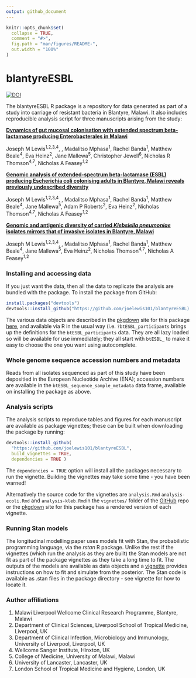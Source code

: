 ```yaml
---
output: github_document
---
```


<!-- README.md is generated from README.Rmd. Please edit that file -->

```r
knitr::opts_chunk$set(
  collapse = TRUE,
  comment = "#>",
  fig.path = "man/figures/README-",
  out.width = "100%"
)
```

# blantyreESBL

[![DOI](https://zenodo.org/badge/325831306.svg)](https://zenodo.org/badge/latestdoi/325831306)

<!-- badges: start -->
<!-- badges: end -->

The blantyreESBL R package is a repository for data generated as part of a study into carriage of resistant bacteria in Blantyre, Malawi. It also includes reproducible analysis script for three manuscripts arising from the study:
  
[**Dynamics of gut mucosal colonisation with extended spectrum beta-lactamase producing Enterobacterales in Malawi**](https://joelewis101.github.io/blantyreESBL/articles/analysis.html)

Joseph M Lewis^1,2,3,4^, , Madalitso Mphasa^1^, Rachel Banda^1^,  Matthew Beale^4^, Eva Heinz^2^, Jane Mallewa^5^, Christopher Jewell^6^, Nicholas R Thomson^4,7^, Nicholas A Feasey^1,2^

[**Genomic analysis of extended-spectrum beta-lactamase (ESBL) producing Escherichia coli colonising adults in Blantyre, Malawi reveals previously undescribed diversity**](https://joelewis101.github.io/blantyreESBL/articles/analysis-ecoli.html)

Joseph M Lewis^1,2,3,4^, , Madalitso Mphasa^1^, Rachel Banda^1^,  Matthew Beale^4^, Jane Mallewa^5^, Adam P Roberts^2^, Eva Heinz^2^, Nicholas Thomson^4,7^, Nicholas A Feasey^1,2^

[**Genomic and antigenic diversity of carried _Klebsiella pneumoniae_ isolates mirrors that of invasive isolates in Blantyre, Malawi**](https://joelewis101.github.io/blantyreESBL/articles/analysis-kleb.html)

Joseph M Lewis^1,2,3,4^, , Madalitso Mphasa^1^, Rachel Banda^1^,  Matthew Beale^4^, Jane Mallewa^5^, Eva Heinz^2^, Nicholas Thomson^4,7^, Nicholas A Feasey^1,2^

### Installing and accessing data

If you just want the data, then all the data to replicate the analysis are bundled with the package. To install the package from GitHub:

``` r
install.packages("devtools")
devtools::install_github("https://github.com/joelewis101/blantyreESBL)
```

The various data objects are described in the [pkgdown](https://joelewis101.github.io/blantyreESBL/) site for this package [here](https://joelewis101.github.io/blantyreESBL/reference/index.html), and available via R in the usual way (i.e. `?btESBL_participants` brings up the definitions for the `btESBL_participants` data. They are all lazy loaded so will be available for use immediately; they all start with `btESBL_` to make it easy to choose the one you want using autocomplete.

### Whole genome sequence accession numbers and metadata

Reads from all isolates sequenced as part of this study have been depositied in the European Nucleotide Archive (ENA); accession numbers are available in the `btESBL_sequence_sample_metadata` data frame, available on installing the package as above.

### Analysis scripts

The analysis scripts to reproduce tables and figures for each manuscript are available as package vignettes; these can be built when downloading the package by running:

``` r
devtools::install_github(
  "https://github.com/joelewis101/blantyreESBL", 
  build_vignettes = TRUE, 
  dependencies = TRUE )
```

The `dependencies = TRUE` option will install all the packages necessary to run the vignette. Building the vignettes may take some time - you have been warned!

Alternatively the source code for the vignettes are `analysis.Rmd` `analysis-ecoli.Rmd` and `analysis-kleb.Rmd`in the `vignettes/` folder of the [GitHub](https://github.com/joelewis101/blantyreESBL)
 repo or the [pkgdown](https://joelewis101.github.io/blantyreESBL/) site for this package has a rendered version of each vignette.
 
### Running Stan models
 
The longitudinal modelling paper uses models fit with Stan, the probabilistic programming language, via the *rstan* R package. Unlike the rest if the vignettes (which run the analysis as they are built) the Stan models are not fit as part of the package vignettes as they take a long time to fit. The outputs of the models are available as data objects and a [vignette](https://joelewis101.github.io/blantyreESBL/articles/fitting-stan-models.html) provides instructions on how to fit and simulate from the posterior. The Stan code is available as .stan files in the package directory - see vignette for how to locate it.
 
### Author affiliations
 
1. Malawi Liverpool Wellcome Clinical Research Programme, Blantyre, Malawi
2. Department of Clinical Sciences, Liverpool School of Tropical Medicine, Liverpool, UK
3. Department of Clinical Infection, Microbiology and Immunology, University of Liverpool, Liverpool, UK
4. Wellcome Sanger Institute, Hinxton, UK
5. College of Medicine, University of Malawi, Malawi
6. University of Lancaster, Lancaster, UK
7. London School of Tropical Medicine and Hygiene, London, UK 
